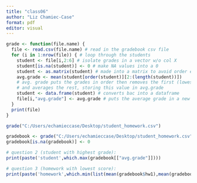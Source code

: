 ```yaml
---
title: "class06"
author: "Liz Chamiec-Case"
format: pdf
editor: visual
---
```


```r
grade <- function(file.name) {
  file <- read.csv(file.name) # read in the gradebook csv file
  for (i in 1:nrow(file)) { # loop through the students
    student <- file[i,2:6] # isolate grades in a vector w/o col X
    student[is.na(student)] <- 0 # make NA values into a 0
    student <- as.matrix(student) # made into a matrix to avoid order error
    avg.grade <- mean(student[order(student)][2:(length(student))])
    # avg. grade puts the grades in order then removes the first (lowest) grade
    # and averages the rest, storing this value in avg.grade
    student <- data.frame(student) # converts bac into a dataframe
    file[i,"avg.grade"] <- avg.grade # puts the average grade in a new column
  }
  print(file)
}

grade("C:/Users/echamieccase/Desktop/student_homework.csv")

```

```r
gradebook <- grade("C:/Users/echamieccase/Desktop/student_homework.csv")
gradebook[is.na(gradebook)] <- 0

# question 2 (student with highest grade):
print(paste('student',which.max(gradebook[["avg.grade"]])))
```

```r
# question 3 (homework with lowest score):
print(paste('homework',which.min(list(mean(gradebook$hw1),mean(gradebook$hw2),mean(gradebook$hw3),mean(gradebook$hw4),mean(gradebook$hw5)))))
```
